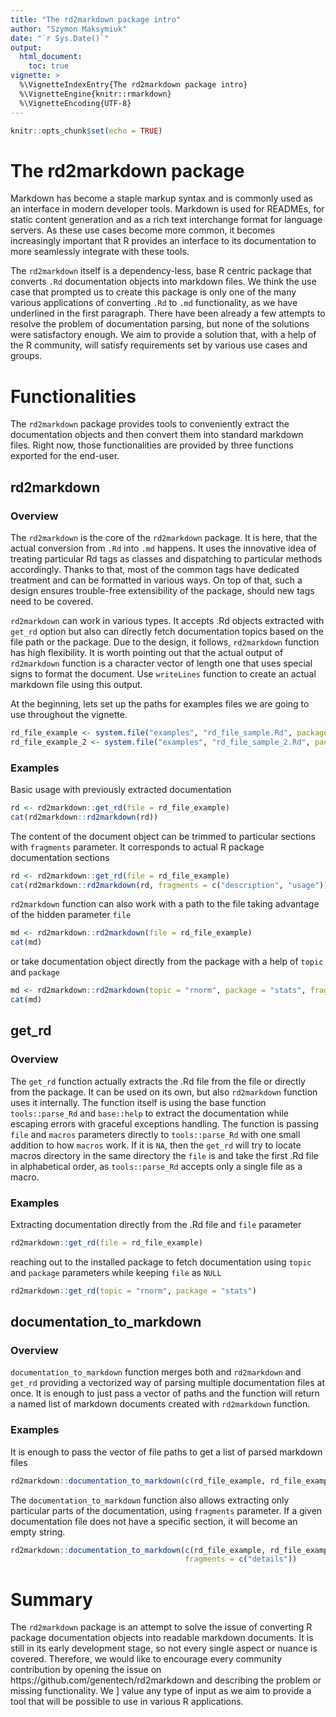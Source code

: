 ```yaml
---
title: "The rd2markdown package intro"
author: "Szymon Maksymiuk"
date: "`r Sys.Date()`"
output: 
  html_document:
    toc: true
vignette: >
  %\VignetteIndexEntry{The rd2markdown package intro}
  %\VignetteEngine{knitr::rmarkdown}
  %\VignetteEncoding{UTF-8}
---
```


```r
knitr::opts_chunk$set(echo = TRUE)
```

# The rd2markdown package

Markdown has become a staple markup syntax and is commonly used as an interface in modern developer tools. Markdown is used for READMEs, for static content generation and as a rich text interchange format for language servers. As these use cases become more common, it becomes increasingly important that R provides an interface to its documentation to more seamlessly integrate with these tools.

The `rd2markdown` itself is a dependency-less, base R centric package that converts `.Rd` documentation objects into markdown files. We think the use case that prompted us to create this package is only one of the many various applications of converting `.Rd` to `.md` functionality, as we have underlined in the first paragraph. There have been already a few attempts to resolve the problem of documentation parsing, but none of the solutions were satisfactory enough. We aim to provide a solution that, with a help of the R community, will satisfy requirements set by various use cases and groups.



# Functionalities

The `rd2markdown` package provides tools to conveniently extract the documentation objects and then convert them into standard markdown files. Right now, those functionalities are provided by three functions exported for the end-user. 

## rd2markdown

### Overview

The `rd2markdown` is the core of the `rd2markdown` package. It is here, that the actual conversion from `.Rd` into `.md` happens. It uses the innovative idea of treating particular Rd tags as classes and dispatching to particular methods accordingly. Thanks to that, most of the common tags have dedicated treatment and can be formatted in various ways. On top of that, such a design ensures trouble-free extensibility of the package, should new tags need to be covered. 

`rd2markdown` can work in various types. It accepts .Rd objects extracted with `get_rd` option but also can directly fetch documentation topics based on the file path or the package. Due to the design, it follows, `rd2markdown` function has high flexibility. It is worth pointing out that the actual output of `rd2markdown` function is a character vector of length one that uses special signs to format the document. Use `writeLines` function to create an actual markdown file using this output.

At the beginning, lets set up the paths for examples files we are going to use throughout the vignette.

```r
rd_file_example <- system.file("examples", "rd_file_sample.Rd", package = "rd2markdown")
rd_file_example_2 <- system.file("examples", "rd_file_sample_2.Rd", package = "rd2markdown")
```

### Examples

Basic usage with previously extracted documentation

```r
rd <- rd2markdown::get_rd(file = rd_file_example)
cat(rd2markdown::rd2markdown(rd))
```

The content of the document object can be trimmed to particular sections with `fragments` parameter. It corresponds to actual R package documentation sections

```r
rd <- rd2markdown::get_rd(file = rd_file_example)
cat(rd2markdown::rd2markdown(rd, fragments = c("description", "usage")))
```

`rd2markdown` function can also work with a path to the file taking advantage of the hidden parameter `file`

```r
md <- rd2markdown::rd2markdown(file = rd_file_example)
cat(md)
```

or take documentation object directly from the package with a help of `topic` and `package`

```r
md <- rd2markdown::rd2markdown(topic = "rnorm", package = "stats", fragments = c("description", "usage"))
cat(md)
```

## get_rd

### Overview

The `get_rd` function actually extracts the .Rd file from the file or directly from the package. It can be used on its own, but also `rd2markdown` function uses it internally. The function itself is using the base function `tools::parse_Rd` and `base::help` to extract the documentation while escaping errors with graceful exceptions handling. The function is passing `file` and `macros` parameters directly to `tools::parse_Rd` with one small addition to how `macros` work. If it is `NA`, then the `get_rd` will try to locate macros directory in the same directory the `file` is and take the first .Rd file in alphabetical order, as `tools::parse_Rd` accepts only a single file as a macro.

### Examples

Extracting documentation directly from the .Rd file and `file` parameter

```r
rd2markdown::get_rd(file = rd_file_example)
```

reaching out to the installed package to fetch documentation using `topic` and `package` parameters while keeping `file` as `NULL`

```r
rd2markdown::get_rd(topic = "rnorm", package = "stats")
```

## documentation_to_markdown

### Overview

`documentation_to_markdown` function merges both and `rd2markdown` and `get_rd` providing a vectorized way of parsing multiple documentation files at once. It is enough to just pass a vector of paths and the function will return a named list of markdown documents created with `rd2markdown` function.

### Examples

It is enough to pass the vector of file paths to get a list of parsed markdown files

```r
rd2markdown::documentation_to_markdown(c(rd_file_example, rd_file_example_2))
```

The `documentation_to_markdown` function also allows extracting only particular parts of the documentation, using `fragments` parameter. If a given documentation file does not have a specific section, it will become an empty string.

```r
rd2markdown::documentation_to_markdown(c(rd_file_example, rd_file_example_2),
                                       fragments = c("details"))
```

# Summary

The `rd2markdown` package is an attempt to solve the issue of converting R package documentation objects into readable markdown documents. It is still in its early development stage, so not every single aspect or nuance is covered. Therefore, we would like to encourage every community contribution by opening the issue on https://github.com/genentech/rd2markdown and describing the problem or missing functionality. We ] value any type of input as we aim to provide a tool that will be possible to use in various R applications.

